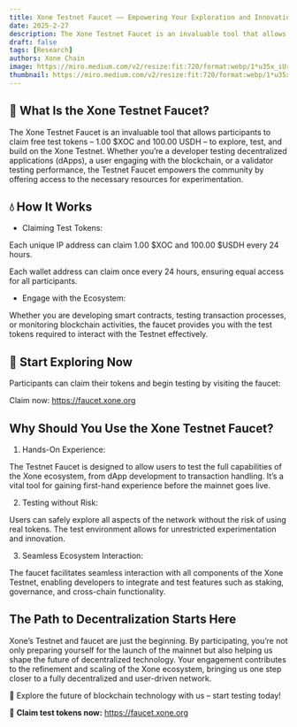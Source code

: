 ```yaml
---
title: Xone Testnet Faucet —— Empowering Your Exploration and Innovation
date: 2025-2-27
description: The Xone Testnet Faucet is an invaluable tool that allows participants to claim free test tokens – $XOC and 100 USDH – to explore, test, and build on the Xone Testnet.
draft: false
tags: [Research]
authors: Xone Chain
image: https://miro.medium.com/v2/resize:fit:720/format:webp/1*u35x_iUrfxdCzSRPWNJapQ@2x.jpeg
thumbnail: https://miro.medium.com/v2/resize:fit:720/format:webp/1*u35x_iUrfxdCzSRPWNJapQ@2x.jpeg
---
```


## 🎯 What Is the Xone Testnet Faucet?

The Xone Testnet Faucet is an invaluable tool that allows participants to claim free test tokens – 1.00 $XOC and 100.00 USDH – to explore, test, and build on the Xone Testnet. Whether you’re a developer testing decentralized applications (dApps), a user engaging with the blockchain, or a validator testing performance, the Testnet Faucet empowers the community by offering access to the necessary resources for experimentation.

## 💧 How It Works

- Claiming Test Tokens:

Each unique IP address can claim 1.00 $XOC and 100.00 $USDH every 24 hours.

Each wallet address can claim once every 24 hours, ensuring equal access for all participants.

- Engage with the Ecosystem:

Whether you are developing smart contracts, testing transaction processes, or monitoring blockchain activities, the faucet provides you with the test tokens required to interact with the Testnet effectively.

## 🔗 Start Exploring Now

Participants can claim their tokens and begin testing by visiting the faucet:

Claim now: https://faucet.xone.org

## Why Should You Use the Xone Testnet Faucet?

1. Hands-On Experience:

The Testnet Faucet is designed to allow users to test the full capabilities of the Xone ecosystem, from dApp development to transaction handling. It’s a vital tool for gaining first-hand experience before the mainnet goes live.

2. Testing without Risk:

Users can safely explore all aspects of the network without the risk of using real tokens. The test environment allows for unrestricted experimentation and innovation.

3. Seamless Ecosystem Interaction:

The faucet facilitates seamless interaction with all components of the Xone Testnet, enabling developers to integrate and test features such as staking, governance, and cross-chain functionality.

## The Path to Decentralization Starts Here

Xone’s Testnet and faucet are just the beginning. By participating, you’re not only preparing yourself for the launch of the mainnet but also helping us shape the future of decentralized technology. Your engagement contributes to the refinement and scaling of the Xone ecosystem, bringing us one step closer to a fully decentralized and user-driven network.

🚀 Explore the future of blockchain technology with us – start testing today!

🔗 **Claim test tokens now:** https://faucet.xone.org